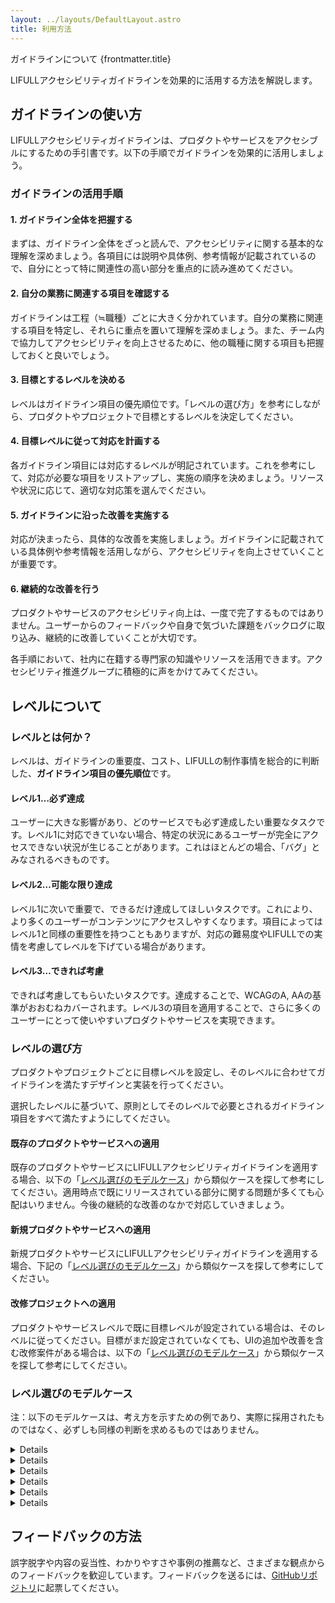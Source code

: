 ```yaml
---
layout: ../layouts/DefaultLayout.astro
title: 利用方法
---
```



<PageTitle>
  <span slot="sub">ガイドラインについて</span>
  {frontmatter.title}
</PageTitle>

<Prose>

  LIFULLアクセシビリティガイドラインを効果的に活用する方法を解説します。

  ## ガイドラインの使い方

  LIFULLアクセシビリティガイドラインは、プロダクトやサービスをアクセシブルにするための手引書です。以下の手順でガイドラインを効果的に活用しましょう。
  
  ### ガイドラインの活用手順

  #### 1. ガイドライン全体を把握する

  まずは、ガイドライン全体をざっと読んで、アクセシビリティに関する基本的な理解を深めましょう。各項目には説明や具体例、参考情報が記載されているので、自分にとって特に関連性の高い部分を重点的に読み進めてください。

  #### 2. 自分の業務に関連する項目を確認する

  ガイドラインは工程（≒職種）ごとに大きく分かれています。自分の業務に関連する項目を特定し、それらに重点を置いて理解を深めましょう。また、チーム内で協力してアクセシビリティを向上させるために、他の職種に関する項目も把握しておくと良いでしょう。

  #### 3. 目標とするレベルを決める

  レベルはガイドライン項目の優先順位です。「レベルの選び方」を参考にしながら、プロダクトやプロジェクトで目標とするレベルを決定してください。

  #### 4. 目標レベルに従って対応を計画する

  各ガイドライン項目には対応するレベルが明記されています。これを参考にして、対応が必要な項目をリストアップし、実施の順序を決めましょう。リソースや状況に応じて、適切な対応策を選んでください。

  #### 5. ガイドラインに沿った改善を実施する

  対応が決まったら、具体的な改善を実施しましょう。ガイドラインに記載されている具体例や参考情報を活用しながら、アクセシビリティを向上させていくことが重要です。

  #### 6. 継続的な改善を行う

  プロダクトやサービスのアクセシビリティ向上は、一度で完了するものではありません。ユーザーからのフィードバックや自身で気づいた課題をバックログに取り込み、継続的に改善していくことが大切です。
  
  各手順において、社内に在籍する専門家の知識やリソースを活用できます。アクセシビリティ推進グループに積極的に声をかけてみてください。

  ## レベルについて

  ### レベルとは何か？

  レベルは、ガイドラインの重要度、コスト、LIFULLの制作事情を総合的に判断した、**ガイドライン項目の優先順位**です。

  #### レベル1…必ず達成

  ユーザーに大きな影響があり、どのサービスでも必ず達成したい重要なタスクです。レベル1に対応できていない場合、特定の状況にあるユーザーが完全にアクセスできない状況が生じることがあります。これはほとんどの場合、「バグ」とみなされるべきものです。

  #### レベル2…可能な限り達成

  レベル1に次いで重要で、できるだけ達成してほしいタスクです。これにより、より多くのユーザーがコンテンツにアクセスしやすくなります。項目によってはレベル1と同様の重要性を持つこともありますが、対応の難易度やLIFULLでの実情を考慮してレベルを下げている場合があります。

  #### レベル3…できれば考慮

  できれば考慮してもらいたいタスクです。達成することで、WCAGのA, AAの基準がおおむねカバーされます。レベル3の項目を適用することで、さらに多くのユーザーにとって使いやすいプロダクトやサービスを実現できます。

  ### レベルの選び方

  プロダクトやプロジェクトごとに目標レベルを設定し、そのレベルに合わせてガイドラインを満たすデザインと実装を行ってください。

  選択したレベルに基づいて、原則としてそのレベルで必要とされるガイドライン項目をすべて満たすようにしてください。

  #### 既存のプロダクトやサービスへの適用

  既存のプロダクトやサービスにLIFULLアクセシビリティガイドラインを適用する場合、以下の「[レベル選びのモデルケース](#レベル選びのモデルケース)」から類似ケースを探して参考にしてください。適用時点で既にリリースされている部分に関する問題が多くても心配はいりません。今後の継続的な改善のなかで対応していきましょう。

  #### 新規プロダクトやサービスへの適用

  新規プロダクトやサービスにLIFULLアクセシビリティガイドラインを適用する場合、下記の「[レベル選びのモデルケース](#レベル選びのモデルケース)」から類似ケースを探して参考にしてください。

  #### 改修プロジェクトへの適用

  プロダクトやサービスレベルで既に目標レベルが設定されている場合は、そのレベルに従ってください。目標がまだ設定されていなくても、UIの追加や改善を含む改修案件がある場合は、以下の「[レベル選びのモデルケース](#レベル選びのモデルケース)」から類似ケースを探して参考にしてください。

  ### レベル選びのモデルケース

  注：以下のモデルケースは、考え方を示すための例であり、実際に採用されたものではなく、必ずしも同様の判断を求めるものではありません。

  <Details summary="LIFULL HOME'Sのような検索・詳細・問合せを含むカタログ的ウェブサイト">
    多くのアクセスが見込まれるため、様々なユーザーが利用することが想定されます。テキスト中心の情報検索・閲覧がサービスの核であるため、アクセシビリティへの配慮を妨げる要素はほとんどありません。一方で、企業の基幹サービスであるため、開発の迅速さも重要です。

    **総合して、レベル2を目標とします**。レベル3の項目については、容易に実施できるものから取り入れます。

    ただし、物件情報はユーザー生成コンテンツであり、画像に適切な代替テキストを用意することは難しいです。クライアントに代替テキストを提供してもらうための仕組みや業界慣習が不十分で、現実的ではありません。そのため、物件情報に関連する画像の代替テキストは対象外とします。
  </Details>

  <Details summary="サービスの紹介や問合せ導線を含むプロモーションサイト">
    情報提供が主な目的のウェブサイトであり、サービス利用に関わる重要な導線です。インタラクティブな要素として問合せフォームがありますが、一般的なメールフォームで、複雑なインタラクションやサーバーサイド機能は必要ありません。サービス説明に動画コンテンツを含む場合、動画字幕作成のノウハウが不足していることが懸念されますが、取り組めば実現可能と考えられます。

    **総合して、レベル2を目標とします**。
  </Details>

  <Details summary="企業の顔となる静的ウェブサイト（コーポレートサイト、IRサイトなど）">
    コーポレートサイトやIRサイト、採用サイトは、企業の取り組みが具現化されていると外部から認識される企業の顔です。情報提供が主な目的のウェブサイトであり、複雑なインタラクションやサーバーサイド機能は必要ありません。ブランディングやメッセージを伝えるために、動画やアニメーションによる演出を行いますが、アクセシビリティとの両立は十分可能です。

    **総合して、レべル3を目標とします**。現時点で達成できていない項目については、計画的に改善を重ねます。IRサイトや採用サイトで利用している外部サービスのアクセシビリティについては、サービス提供元に改善要望を提案したり、別のサービスへの移行を検討します。
  </Details>

  <Details summary="外部委託による読み物系サイト・特集サイト">
    ほとんど動的な要素がない静的ウェブサイトです。事業部内にデザイナーやエンジニアがいないため、デザイン・実装および記事の執筆は外部委託しています。委託先は特別にアクセシビリティの知識が豊富ではありません。

    **総合して、レベル1を目標とします**。デザインや実装のために、アクセシビリティガイドラインのコピーを委託先に送り、遵守を求めます。記事についても、記事コンテンツ向けアクセシビリティガイドラインに沿って執筆するよう求めます。デザインや実装のレビューや受入テストについては、アクセシビリティ推進グループに相談し進め方を確認します。
  </Details>

  <Details summary="VR/ARを活用した先進的なプロジェクト">
    VR/ARを用いて、業界内であまり例のない実験的なインタラクションを実現するプロジェクトです。実験的な要素が強く、普遍的な価値向上よりも、話題性や革新性をアピールすることが重要です。VR/ARによる空間的な体験の代替コンテンツ作成は、試行錯誤の末にできるかどうか微妙であり、プロジェクトの中で研究開発して提供することは現実的ではありません。

    **総合して、目標とするレベルは定めません**。
  </Details>

  <Details summary="MVPによる検証フェーズのプロダクト">
    プロダクトが問題を解決するかどうか、市場がプロダクトを受け入れるかどうかを迅速に検証することが最も重要なプロジェクトです。プロダクトが提供できる根本的な価値を評価することが目的であり、ユーザビリティやアクセシビリティは二の次になることが共通認識となっています。

    **総合して、目標とするレベルは定めません**。ただし、検証フェーズが終了しプロダクトが成功した場合、アクセシビリティを向上させるための改善計画を立てるものとします。
  </Details>

  ## フィードバックの方法

  誤字脱字や内容の妥当性、わかりやすさや事例の推薦など、さまざまな観点からのフィードバックを歓迎しています。フィードバックを送るには、[GitHubリポジトリ](https://github.com/lifull/accessibility-guidelines)に起票してください。
  
</Prose>

<Pagination current={url} />

